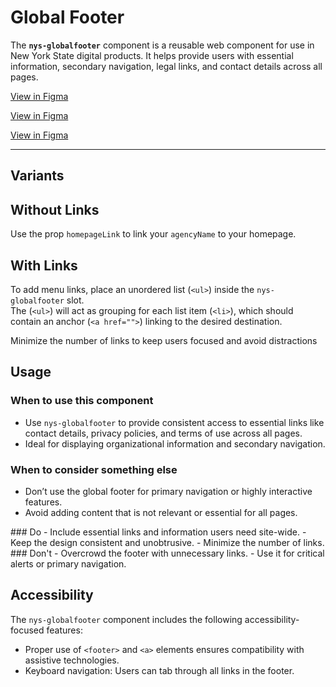 
<Meta of={NysGlobalFooterStories} title="Components/GlobalFooter/Documentation" />

# Global Footer

The **`nys-globalfooter`** component is a reusable web component for use in New York State digital products. It helps provide users with essential information, secondary navigation, legal links, and contact details across all pages.

<div class="nys-grid-row nys-grid-gap-1">
  <nys-badge prefix="Version" label="1.6.0" prefixIcon="code"></nys-badge>
  <nys-badge
    prefixIcon
    prefix="WCAG 2.2"
    label="AA"
    intent="success"
  ></nys-badge>
  <p className="pill pill--uikit"><a href="https://www.figma.com/design/U2QpuSUXRTxbgG64Fzi9bu/branch/wTZOSy3UsUA1DuIQsaoEMB/%F0%9F%92%A0-NYS-Design-System?node-id=4303-2694&m=dev" target="_blank">View in Figma</a></p>
</div>

<div class="nys-grid-row nys-grid-gap-1">
  <nys-badge prefix="Version" label="1.6.0" prefixIcon="code"></nys-badge>
  <nys-badge
    prefixIcon
    prefix="WCAG 2.2"
    label="AA"
    intent="success"
  ></nys-badge>
  <p className="pill pill--uikit"><a href="https://www.figma.com/design/U2QpuSUXRTxbgG64Fzi9bu/branch/wTZOSy3UsUA1DuIQsaoEMB/%F0%9F%92%A0-NYS-Design-System?node-id=4303-2694&m=dev" target="_blank">View in Figma</a></p>
</div>

<div class="nys-grid-row nys-grid-gap-1">
  <nys-badge prefix="Version" label="1.6.0" prefixIcon="code"></nys-badge>
  <nys-badge
    prefixIcon
    prefix="WCAG 2.2"
    label="AA"
    intent="success"
  ></nys-badge>
  <p className="pill pill--uikit"><a target="_blank" href="https://www.figma.com/design/U2QpuSUXRTxbgG64Fzi9bu?node-id=4003-64216">View in Figma</a></p>
</div>

***

<Canvas of={NysGlobalFooterStories.Basic} />

<Controls />

## Variants
## Without Links
Use the prop `homepageLink` to link your `agencyName` to your homepage.
<Canvas of={NysGlobalFooterStories.WithoutMenuLinks} />

## With Links
To add menu links, place an unordered list (`<ul>`) inside the `nys-globalfooter` slot. \
The (`<ul>`) will act as grouping for each list item (`<li>`), which should contain an anchor (`<a href="">`) linking to the desired destination.

<div style={{ display: 'flex', gap: '10px', verticalAlign: 'middle', alignItems: 'center' }}>  <nys-icon name="info" size="xl"></nys-icon> Minimize the number of links to keep users focused and avoid distractions </div>
<Canvas of={NysGlobalFooterStories.WithMenuLinks} />

## Usage

### When to use this component
  - Use `nys-globalfooter` to provide consistent access to essential links like contact details, privacy policies, and terms of use across all pages.
  - Ideal for displaying organizational information and secondary navigation.

### When to consider something else
  - Don’t use the global footer for primary navigation or highly interactive features.
  - Avoid adding content that is not relevant or essential for all pages.

<div className="nys-grid-row nys-grid-gap-lg">
  <div className="nys-mobile-lg:nys-grid-col">
    <div className="usage-card usage-card--do">
      ### <nys-icon name="check_circle" color="var(--nys-color-success)" /> Do
      - Include essential links and information users need site-wide.
      - Keep the design consistent and unobtrusive.
      - Minimize the number of links.
    </div>
  </div>
  <div className="nys-mobile-lg:nys-grid-col">
    <div className="usage-card usage-card--dont">
      ### <nys-icon name="error" color="var(--nys-color-danger)" /> Don't
      - Overcrowd the footer with unnecessary links.
      - Use it for critical alerts or primary navigation.
    </div>
  </div>
</div>


## Accessibility

The `nys-globalfooter` component includes the following accessibility-focused features:

- Proper use of `<footer>` and `<a>` elements ensures compatibility with assistive technologies.
- Keyboard navigation: Users can tab through all links in the footer.
